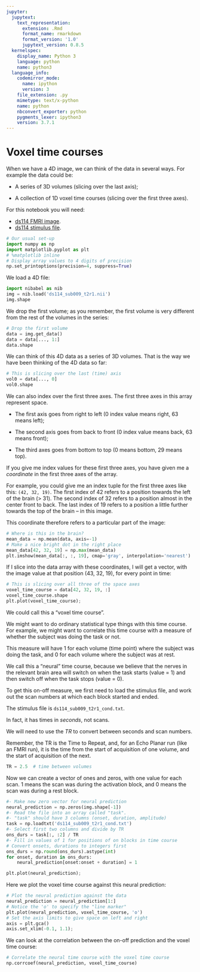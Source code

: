 ```yaml
---
jupyter:
  jupytext:
    text_representation:
      extension: .Rmd
      format_name: rmarkdown
      format_version: '1.0'
      jupytext_version: 0.8.5
  kernelspec:
    display_name: Python 3
    language: python
    name: python3
  language_info:
    codemirror_mode:
      name: ipython
      version: 3
    file_extension: .py
    mimetype: text/x-python
    name: python
    nbconvert_exporter: python
    pygments_lexer: ipython3
    version: 3.7.1
---
```


# Voxel time courses

When we have a 4D image, we can think of the data in several ways.  For
example the data could be:

* A series of 3D volumes (slicing over the last axis);

* A collection of 1D voxel time courses (slicing over the first three axes).


For this notebook you will need:

* [ds114 FMRI image]({{ site.url }}{{ site.baseurl }}/data/ds114_sub009_t2r1.nii).
* [ds114 stimulus file]({{ site.url }}{{ site.baseurl }}/data/ds114_sub009_t2r1_cond.txt).

```python
# Our usual set-up
import numpy as np
import matplotlib.pyplot as plt
# %matplotlib inline
# Display array values to 4 digits of precision
np.set_printoptions(precision=4, suppress=True)
```

We load a 4D file:

```python
import nibabel as nib
img = nib.load('ds114_sub009_t2r1.nii')
img.shape
```

We drop the first volume; as you remember, the first volume is very different
from the rest of the volumes in the series:

```python
# Drop the first volume
data = img.get_data()
data = data[..., 1:]
data.shape
```

We can think of this 4D data as a series of 3D volumes.  That is the way we
have been thinking of the 4D data so far:

```python
# This is slicing over the last (time) axis
vol0 = data[..., 0]
vol0.shape
```

We can also index over the first three axes.  The first three axes in this
array represent space.

* The first axis goes from right to left (0 index value means right, 63 means
  left);

* The second axis goes from back to front (0 index value means back, 63 means
  front);

* The third axes goes from bottom to top (0 means bottom, 29 means top).

If you give me index values for these first three axes, you have given me a
*coordinate* in the first three axes of the array.

For example, you could give me an index tuple for the first three axes like
this: `(42, 32, 19)`.  The first index of 42 refers to a position towards
the left of the brain (> 31).  The second index of 32 refers to a position
almost in the center front to back.  The last index of 19 refers to a position
a little further towards the top of the brain – in this image.

This coordinate therefore refers to a particular part of the image:

```python
# Where is this in the brain?
mean_data = np.mean(data, axis=-1)
# Make a nice bright dot in the right place
mean_data[42, 32, 19] = np.max(mean_data)
plt.imshow(mean_data[:, :, 19], cmap='gray', interpolation='nearest')
```

If I slice into the data array with these coordinates, I will get a vector,
with the image value at that position (43, 32, 19), for every point in time:

```python
# This is slicing over all three of the space axes
voxel_time_course = data[42, 32, 19, :]
voxel_time_course.shape
plt.plot(voxel_time_course);
```

We could call this a “voxel time course”.

We might want to do ordinary statistical type things with this time course.
For example, we might want to correlate this time course with a measure of
whether the subject was doing the task or not.

This measure will have 1 for each volume (time point) where the subject was
doing the task, and 0 for each volume where the subject was at rest.

We call this a “neural” time course, because we believe that the nerves in the
relevant brain area will switch on when the task starts (value = 1) and then
switch off when the task stops (value = 0).

To get this on-off measure, we first need to load the stimulus file, and work out the scan numbers at which each block started and ended.

The stimulus file is `ds114_sub009_t2r1_cond.txt`.

In fact, it has times in *seconds*, not scans.

We will need to use the *TR* to convert between seconds and scan numbers.

Remember, the TR is the Time to Repeat, and, for an Echo Planar run (like an FMRI run), it is the time from the start of acquisition of one volume, and the start of acquisition of the next.

```python
TR = 2.5  # time between volumes
```

Now we can create a vector of ones and zeros, with one value for each scan.
1 means the scan was during the activation block, and 0 means the scan was
during a rest block.


```python
#- Make new zero vector for neural prediction
neural_prediction = np.zeros(img.shape[-1])
#- Read the file into an array called "task".
#- "task" should have 3 columns (onset, duration, amplitude)
task = np.loadtxt('ds114_sub009_t2r1_cond.txt')
#- Select first two columns and divide by TR
ons_durs = task[:, :2] / TR
#- Fill in values of 1 for positions of on blocks in time course
# Convert onsets, durations to integers first
ons_durs = np.round(ons_durs).astype(int)
for onset, duration in ons_durs:
    neural_prediction[onset:onset + duration] = 1
```

```python
plt.plot(neural_prediction);
```

Here we plot the voxel time course against this neural prediction:

```python
# Plot the neural prediction against the data
neural_prediction = neural_prediction[1:]
# Notice the 'o' to specify the "line marker"
plt.plot(neural_prediction, voxel_time_course, 'o')
# Set the axis limits to give space on left and right
axis = plt.gca()
axis.set_xlim(-0.1, 1.1);
```

We can look at the correlation between the on-off prediction and the voxel
time course:

```python
# Correlate the neural time course with the voxel time course
np.corrcoef(neural_prediction, voxel_time_course)
```
